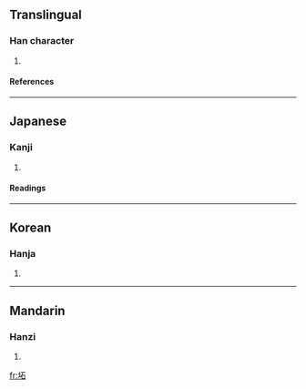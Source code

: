 ==Translingual==
===Han character===
{{Han char|rn=32|rad=土|as=05|sn=8|four=|canj=土一口 (GMR)}}
# {{defn|Han}}
====References====
{{Han ref|kx=0226.190|dkj=04972|dj=0461.310|hdz=10430.020|uh=5767|ud=22375}}
----
==Japanese==
===Kanji===
{{ja-kanji|grade=|rs=土05}}
# {{defn|Japanese}} 
====Readings====
{{ja-readings|on=[[せき]] (seki), [[しゃう]] (shau)|kun=[[どだい]] (dodai)}}
----
==Korean==
===Hanja===
{{ko-hanja|hangeul=척|rv=cheok|mr=ch'ŏk}}
# {{defn|Korean}}
----
==Mandarin==
===Hanzi===
{{cmn-hanzi|pin=[[zhī]] ([[zhi1]])|wg=chih<sup>1</sup>}}
# {{defn|Mandarin}}

[[fr:坧]]